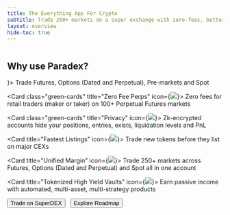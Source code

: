 ```yaml
---
title: The Everything App For Crypto
subtitle: Trade 250+ markets on a super exchange with zero-fees, better-than-CEX liquidity, and institutional-grade privacy, all built on a blazingly fast blockchain. The SuperDEX era is here. Powered by $DIME.
layout: overview
hide-toc: true
---
```


<embed class="w-full h-auto" src="../assets/superdex-banner.webp" type="image/png" />

## Why use Paradex?

<CardGroup cols={3}>
  <Card class="green-cards" title="Trade Any Asset" icon={<img src="../assets/perps-icon.svg" />}>
    Trade Futures, Options (Dated and Perpetual), Pre-markets and Spot
  </Card>

  <Card class="green-cards" title="Zero Fee Perps" icon={<img src="../assets/options-icon.svg" />}>
    Zero fees for retail traders (maker or taker) on 100+ Perpetual Futures markets
  </Card>

  <Card class="green-cards" title="Privacy" icon={<img src="../assets/vaults-icon.svg" />}>
    Zk-encrypted accounts hide your positions, entries, exists, liquidation levels and PnL
  </Card>

  <Card title="Fastest Listings" icon={<img src="../assets/perps-icon.svg" />}>
    Trade new tokens before they list on major CEXs
  </Card>

  <Card title="Unified Margin" icon={<img src="../assets/options-icon.svg" />}>
    Trade 250+ markets across Futures, Options (Dated and Perpetual) and Spot all in one account
  </Card>

  <Card title="Tokenized High Yield Vaults" icon={<img src="../assets/vaults-icon.svg" />}>
    Earn passive income with automated, multi-asset, multi-strategy products
  </Card>
</CardGroup>

<Button href="https://app.paradex.trade" intent="primary" large rounded>
  Trade on SuperDEX
</Button>

<Button href="/getting-started/roadmap" intent="primary" large rounded outlined style="margin-left:8px">
  Explore Roadmap
</Button>

